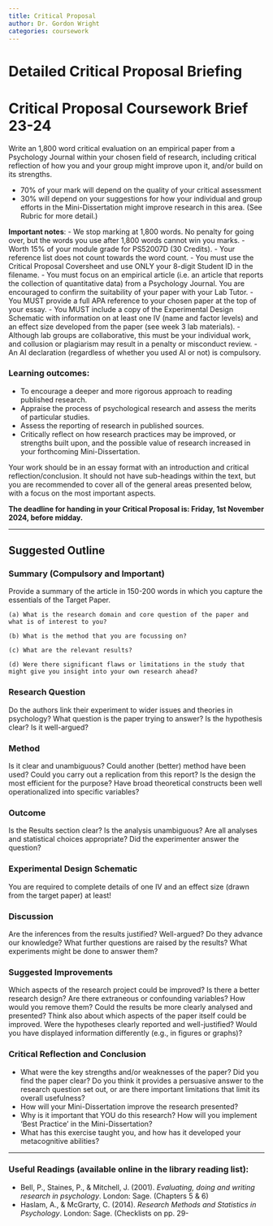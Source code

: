 ```yaml
---
title: Critical Proposal
author: Dr. Gordon Wright
categories: coursework
---
```


# Detailed Critical Proposal Briefing

# Critical Proposal Coursework Brief 23-24

Write an 1,800 word critical evaluation on an empirical paper from a
Psychology Journal within your chosen field of research, including
critical reflection of how you and your group might improve upon it,
and/or build on its strengths.

-   70% of your mark will depend on the quality of your critical
    assessment
-   30% will depend on your suggestions for how your individual and
    group efforts in the Mini-Dissertation might improve research in
    this area. (See Rubric for more detail.)

**Important notes**: - We stop marking at 1,800 words. No penalty for
going over, but the words you use after 1,800 words cannot win you
marks. - Worth 15% of your module grade for PS52007D (30 Credits). -
Your reference list does not count towards the word count. - You must
use the Critical Proposal Coversheet and use ONLY your 8-digit Student
ID in the filename. - You must focus on an empirical article (i.e. an
article that reports the collection of quantitative data) from a
Psychology Journal. You are encouraged to confirm the suitability of
your paper with your Lab Tutor. - You MUST provide a full APA reference
to your chosen paper at the top of your essay. - You MUST include a copy
of the Experimental Design Schematic with information on at least one IV
(name and factor levels) and an effect size developed from the paper
(see week 3 lab materials). - Although lab groups are collaborative,
this must be your individual work, and collusion or plagiarism may
result in a penalty or misconduct review. - An AI declaration
(regardless of whether you used AI or not) is compulsory.

### Learning outcomes:

-   To encourage a deeper and more rigorous approach to reading
    published research.
-   Appraise the process of psychological research and assess the merits
    of particular studies.
-   Assess the reporting of research in published sources.
-   Critically reflect on how research practices may be improved, or
    strengths built upon, and the possible value of research increased
    in your forthcoming Mini-Dissertation.

Your work should be in an essay format with an introduction and critical
reflection/conclusion. It should not have sub-headings within the text,
but you are recommended to cover all of the general areas presented
below, with a focus on the most important aspects.

**The deadline for handing in your Critical Proposal is: Friday, 1st
November 2024, before midday.**

------------------------------------------------------------------------

## Suggested Outline

### Summary (Compulsory and Important)

Provide a summary of the article in 150-200 words in which you capture
the essentials of the Target Paper.

```         
(a) What is the research domain and core question of the paper and what is of interest to you?

(b) What is the method that you are focussing on?

(c) What are the relevant results?

(d) Were there significant flaws or limitations in the study that might give you insight into your own research ahead?
```

### Research Question

Do the authors link their experiment to wider issues and theories in
psychology? What question is the paper trying to answer? Is the
hypothesis clear? Is it well-argued?

### Method

Is it clear and unambiguous? Could another (better) method have been
used? Could you carry out a replication from this report? Is the design
the most efficient for the purpose? Have broad theoretical constructs
been well operationalized into specific variables?

### Outcome

Is the Results section clear? Is the analysis unambiguous? Are all
analyses and statistical choices appropriate? Did the experimenter
answer the question?

### Experimental Design Schematic

You are required to complete details of one IV and an effect size (drawn
from the target paper) at least!

### Discussion

Are the inferences from the results justified? Well-argued? Do they
advance our knowledge? What further questions are raised by the results?
What experiments might be done to answer them?

### Suggested Improvements

Which aspects of the research project could be improved? Is there a
better research design? Are there extraneous or confounding variables?
How would you remove them? Could the results be more clearly analysed
and presented? Think also about which aspects of the paper itself could
be improved. Were the hypotheses clearly reported and well-justified?
Would you have displayed information differently (e.g., in figures or
graphs)?

### Critical Reflection and Conclusion

-   What were the key strengths and/or weaknesses of the paper? Did you
    find the paper clear? Do you think it provides a persuasive answer
    to the research question set out, or are there important limitations
    that limit its overall usefulness?
-   How will your Mini-Dissertation improve the research presented?
-   Why is it important that YOU do this research? How will you
    implement ‘Best Practice’ in the Mini-Dissertation?
-   What has this exercise taught you, and how has it developed your
    metacognitive abilities?

------------------------------------------------------------------------

### Useful Readings (available online in the library reading list):

-   Bell, P., Staines, P., & Mitchell, J. (2001). *Evaluating, doing and
    writing research in psychology*. London: Sage. (Chapters 5 & 6)
-   Haslam, A., & McGrarty, C. (2014). *Research Methods and Statistics
    in Psychology*. London: Sage. (Checklists on pp. 29-
